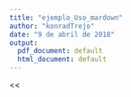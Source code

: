 ```yaml
---
title: "ejemplo_Uso_mardown"
author: "konradTrejo"
date: "9 de abril de 2018"
output:
  pdf_document: default
  html_document: default
---
```

<<
